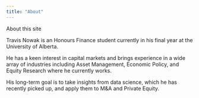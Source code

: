 ```yaml
---
title: "About"
---
```


About this site

Travis Nowak is an Honours Finance student currently in his final year at the University of Alberta.

He has a keen interest in capital markets and brings experience in a wide array of industries including Asset Management, Economic Policy, and Equity Research where he currently works.

His long-term goal is to take insights from data science, which he has recently picked up, and apply them to M&A and Private Equity.